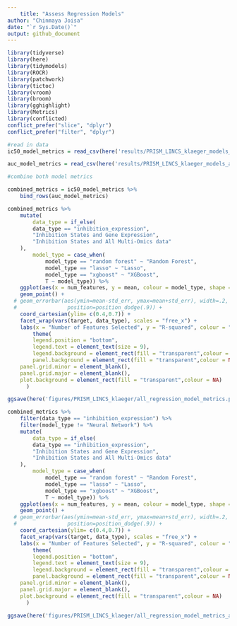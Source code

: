 ```yaml
---
	title: "Assess Regression Models"
author: "Chinmaya Joisa"
date: "`r Sys.Date()`"
output: github_document
---
```

	
```r
library(tidyverse)
library(here)
library(tidymodels)
library(ROCR)
library(patchwork)
library(tictoc)
library(vroom)
library(broom)
library(gghighlight)
library(Metrics)
library(conflicted)
conflict_prefer("slice", "dplyr")
conflict_prefer("filter", "dplyr")
```

```r
#read in data 
ic50_model_metrics = read_csv(here('results/PRISM_LINCS_klaeger_models_ic50/PRISM_LINCS_klaeger_models_ic50_regression_metrics.csv'))

auc_model_metrics = read_csv(here('results/PRISM_LINCS_klaeger_models_auc/PRISM_LINCS_klaeger_models_auc_regression_metrics.csv')) 
```

```r
#combine both model metrics

combined_metrics = ic50_model_metrics %>% 
	bind_rows(auc_model_metrics)
```


```r
combined_metrics %>%
	mutate(
		data_type = if_else(
		data_type == "inhibition_expression",
		"Inhibition States and Gene Expression",
		"Inhibition States and All Multi-Omics data"
	),
		model_type = case_when(
			model_type == "random forest" ~ "Random Forest",
			model_type == "lasso" ~ "Lasso",
			model_type == "xgboost" ~ "XGBoost",
			T ~ model_type)) %>% 
	ggplot(aes(x = num_features, y = mean, colour = model_type, shape = model_type)) +
	geom_point() + 
  # geom_errorbar(aes(ymin=mean-std_err, ymax=mean+std_err), width=.2,
  #                position=position_dodge(.9)) +
	coord_cartesian(ylim= c(0.4,0.7)) +
	facet_wrap(vars(target, data_type), scales = "free_x") +
	labs(x = "Number of Features Selected", y = "R-squared", colour = "Model Type", shape = "Model Type") +
		theme(
		legend.position = "bottom",
		legend.text = element_text(size = 9),
		legend.background = element_rect(fill = "transparent",colour = NA),
		panel.background = element_rect(fill = "transparent",colour = NA),
    panel.grid.minor = element_blank(), 
    panel.grid.major = element_blank(),
    plot.background = element_rect(fill = "transparent",colour = NA)
      )

ggsave(here('figures/PRISM_LINCS_klaeger/all_regression_model_metrics.png'), height = 10.5, width = 14, units = "cm")
```

```r
combined_metrics %>%
	filter(data_type == "inhibition_expression") %>% 
	filter(model_type != "Neural Network") %>% 
	mutate(
		data_type = if_else(
		data_type == "inhibition_expression",
		"Inhibition States and Gene Expression",
		"Inhibition States and All Multi-Omics data"
	),
		model_type = case_when(
			model_type == "random forest" ~ "Random Forest",
			model_type == "lasso" ~ "Lasso",
			model_type == "xgboost" ~ "XGBoost",
			T ~ model_type)) %>% 
	ggplot(aes(x = num_features, y = mean, colour = model_type, shape = model_type)) +
	geom_point() + 
  # geom_errorbar(aes(ymin=mean-std_err, ymax=mean+std_err), width=.2,
  #                position=position_dodge(.9)) +
	coord_cartesian(ylim= c(0.4,0.7)) +
	facet_wrap(vars(target, data_type), scales = "free_x") +
	labs(x = "Number of Features Selected", y = "R-squared", colour = "Model Type", shape = "Model Type") +
		theme(
		legend.position = "bottom",
		legend.text = element_text(size = 9),
		legend.background = element_rect(fill = "transparent",colour = NA),
		panel.background = element_rect(fill = "transparent",colour = NA),
    panel.grid.minor = element_blank(), 
    panel.grid.major = element_blank(),
    plot.background = element_rect(fill = "transparent",colour = NA)
      )

ggsave(here('figures/PRISM_LINCS_klaeger/all_regression_model_metrics_act_exp.png'), height = 10.5, width = 14, units = "cm")
```